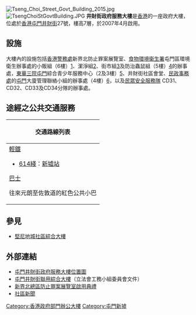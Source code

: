 {{refimprove|time=2014-10-31T04:37:13+00:00}}
[[File:Tseng_Choi_Street_Govt_Building_2015.jpg|thumb]]
[[File:TsengChoiStGovtBuilding.JPG|thumb]]
'''井財街政府服務大樓'''是[[香港|香港]]的一座政府大樓，位處於[[香港|香港]][[屯門|屯門]][[井財街|井財街]]27號，樓高7層，於2007年4月啟用。

==設施==
大樓內的設施包括[[香港警務處|香港警務處]]新界北防止罪案展覽室、[[食物環境衞生署|食物環境衞生署]]屯門區環境衛生辦事處的小販組（6樓）[http://tel.directory.gov.hk/0270000248_CHI.html]{{Wayback|url=http://tel.directory.gov.hk/0270000248_CHI.html |date=20191204212716 }}、潔淨組[http://tel.directory.gov.hk/0270000247_CHI.html]{{Wayback|url=http://tel.directory.gov.hk/0270000247_CHI.html |date=20191205130252 }}、街市組[http://tel.directory.gov.hk/0270000249_CHI.html]{{Wayback|url=http://tel.directory.gov.hk/0270000249_CHI.html |date=20191204165136 }}及防治蟲鼠組（5樓）[http://tel.directory.gov.hk/0270000250_CHI.html]{{Wayback|url=http://tel.directory.gov.hk/0270000250_CHI.html |date=20191205070658 }}的辦事處，[[東華三院|東華三院]][[屯門|屯門]]綜合青少年服務中心（2及3樓）[https://web.archive.org/web/20080917154418/http://www.youth.gov.hk/tc/community/youth_centre/tuenmun.htm]、井財街社區會堂、[[民政事務處|民政事務處]]的[[屯門|屯門]]大廈管理聯絡小組的辦事處（4樓）[https://web.archive.org/web/20071009145602/http://www.buildingmgt.gov.hk/tc/district_building_management_liaison_teams/7_2.htm]，以及[[民眾安全服務隊|民眾安全服務隊]] CD31、CD32、CD33及CD34分隊的辦事處。

==途經之公共交通服務==
{| class="mw-collapsible mw-collapsed wikitable" 
! 交通路線列表
|-
|
;[[香港輕鐵|輕鐵]]
*{{港鐵路線標誌|LRT}}[[香港輕鐵614、614P綫|614綫]]：[[新墟站|新墟站]]
;[[香港巴士|巴士]]
{{九龍新界巴士簡單列表|53|58M|58X|62X|63X|67M|67X|68A|258A|258P|258S|260X|261|261X|N260|B3|B3M|B3X}}
{{大嶼山巴士簡單列表|A33X|A36|E36A|E37C|N30|NA36|NA37}}{{港鐵巴士簡單列表|K51}}
{{過海隧道巴士簡單列表|960|960A|960B|960C|960P|960S|960X|N969}}
;往來元朗至佐敦道的紅色公共小巴
|}

==參見==
*[[堅尼地城社區綜合大樓|堅尼地城社區綜合大樓]]

==外部連結==
*[http://www.centamap.com/gc/centamaplocation.aspx?x=815716&y=828980&sx=815716.05881&sy=828980.05231&z=2&lg=b5 屯門井財街政府服務大樓位置圖]{{Wayback|url=http://hk.centamap.com/gc/centamaplocation.aspx?x=815716&y=828980&sx=815716.05881&sy=828980.05231&z=2&lg=b5 |date=20191108090528 }}
*[http://www.legco.gov.hk/yr03-04/chinese/fc/pwsc/papers/p04-37c.pdf 屯門井財街聯用綜合大樓]{{Wayback|url=http://www.legco.gov.hk/yr03-04/chinese/fc/pwsc/papers/p04-37c.pdf |date=20191102190000 }}（立法會工務小組委員會文件）
*[http://www2.hongai.edu.hk/~clb_brassband/membersonly/hongai/20080716/slides/DSCF3779.html 新界北總區防止罪案展覽室啟用典禮]{{Wayback|url=http://www2.hongai.edu.hk/~clb_brassband/membersonly/hongai/20080716/slides/DSCF3779.html |date=20160306044055 }}
*[https://web.archive.org/web/20040927061237/http://www.geocities.com/kuiyuen2299/m44.htm 社區新聞]


[[Category:香港政府部門辦公大樓|Category:香港政府部門辦公大樓]]
[[Category:屯門新墟|Category:屯門新墟]]